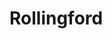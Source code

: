 
# Rollingford
<ProjectDetails
  floatRight
  region="Crownlands"
  house="House Rollingford"
  type="Keep"
  status="Completed"
  warp="/warp rollingford"
  projectLead="Andy_Jones"
  dateStarted="2017-06-18T07:00:00+00:00"
  dateCompleted="2017-06-18T07:00:00+00:00"
/>

